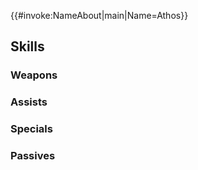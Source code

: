 {{#invoke:NameAbout|main|Name=Athos}}{{HeroPage Tabs}}
{{Hero Infobox
|Name=Athos
|Title=Omniscient One
|WeaponType=Blue Tome
|MoveType=Infantry
|Origin=Fire Emblem: The Blazing Blade
|Gender=Male
|MythicEffect=Anima
|MythicEffect2=Defensive Team Bonus
|MythicEffect3=Defensive Team Call
|BoostHP=5
|BoostDef=5
|actorEN=Richard Tatum
|actorJP=上別府仁資
|artist=添田一平
|additionDate=January 28, 2025
|releaseDate=January 28, 2025
|cv1=6
|cv2=5900500
|TagID=神階アトス
|InternalID=1202
|Properties=mythic
|description=One of the Eight Legends who fought in the ancient Scouring. For over one thousand years, he lived and pursued the mysteries of the world. Appears in Fire Emblem: The Blazing Blade.
}}
{{Stats Page
|Lv1HP=18|Lv1ATK=14|Lv1SPD=3|Lv1DEF=8|Lv1RES=10
|GRHP=50|GRATK=80|GRSPD=35|GRDEF=55|GRRES=90
}}
==Skills==
===Weapons===
{{Weapons Table
|weapon1=Light
|weapon1Default=1
|weapon1Unlock=1
|weapon2=Ellight
|weapon2Default=2
|weapon2Unlock=2
|weapon3=Shine
|weapon3Default=4
|weapon3Unlock=3
|weapon4=Blessed Aureola
|weapon4Default=5
|weapon4Unlock=5
}}
===Assists===
{{Assists Table}}
===Specials===
{{Specials Table
|special1=Chilling Wind
|special1Default=4
|special1Unlock=3
|special2=Glacies
|special2Unlock=4
|special3=Frost Moon
|special3Unlock=5
}}
===Passives===
{{Passives Table
|passiveA1=Beyond Reason
|passiveA1Unlock=5
|passiveB1=Sabotage Res 1
|passiveB2=Sabotage Res 2
|passiveB3=Sabotage Res 3
|passiveB4=Atk/Res Discord
|passiveB1Unlock=2
|passiveB2Unlock=3
|passiveB3Unlock=4
|passiveB4Unlock=5
|passiveC1=Time's Pulse 1
|passiveC2=Time's Pulse 2
|passiveC3=Time's Pulse 3
|passiveC4=Pulse Up: Ploy
|passiveC1Unlock=2
|passiveC2Unlock=3
|passiveC3Unlock=4
|passiveC4Unlock=5
}}
{{Heroes Navbox}}